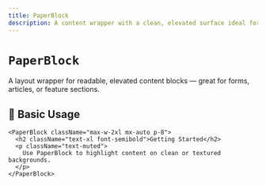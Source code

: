```yaml
---
title: PaperBlock
description: A content wrapper with a clean, elevated surface ideal for readable sections or nested layouts.
---
```



# `PaperBlock`

A layout wrapper for readable, elevated content blocks — great for forms, articles, or feature sections.

<Divider />

## 🚀 Basic Usage

<CodeblockWrapper language="tsx">

```tsx
<PaperBlock className="max-w-2xl mx-auto p-8">
  <h2 className="text-xl font-semibold">Getting Started</h2>
  <p className="text-muted">
    Use PaperBlock to highlight content on clean or textured backgrounds.
  </p>
</PaperBlock>
```
